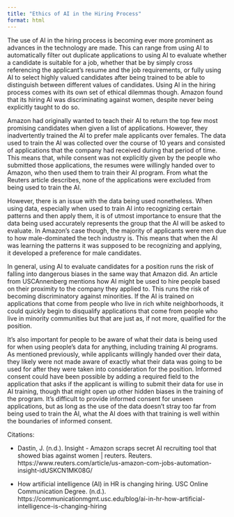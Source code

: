 ```yaml
---
title: "Ethics of AI in the Hiring Process"
format: html
---
```


The use of AI in the hiring process is becoming ever more prominent as advances in the technology are made. This can range from using AI to automatically filter out duplicate applications to using AI to evaluate whether a candidate is suitable for a job, whether that be by simply cross referencing the applicant's resume and the job requirements, or fully using AI to select highly valued candidates after being trained to be able to distinguish between different values of candidates. Using AI in the hiring process comes with its own set of ethical dilemmas though. Amazon found that its hiring AI was discriminating against women, despite never being explicitly taught to do so.

Amazon had originally wanted to teach their AI to return the top few most promising candidates when given a list of applications. However, they inadvertently trained the AI to prefer male applicants over females. The data used to train the AI was collected over the course of 10 years and consisted of applications that the company had received during that period of time. This means that, while consent was not explicitly given by the people who submitted those applications, the resumes were willingly handed over to Amazon, who then used them to train their AI program. From what the Reuters article describes, none of the applications were excluded from being used to train the AI.

However, there is an issue with the data being used nonetheless. When using data, especially when used to train AI into recognizing certain patterns and then apply them, it is of utmost importance to ensure that the data being used accurately represents the group that the AI will be asked to evaluate. In Amazon's case though, the majority of applicants were men due to how male-dominated the tech industry is. This means that when the AI was learning the patterns it was supposed to be recognizing and applying, it developed a preference for male candidates.

In general, using AI to evaluate candidates for a position runs the risk of falling into dangerous biases in the same way that Amazon did. An article from USCAnnenberg mentions how AI might be used to hire people based on their proximity to the company they applied to. This runs the risk of becoming discriminatory against minorities. If the AI is trained on applications that come from people who live in rich white neighborhoods, it could quickly begin to disqualify applications that come from people who live in minority communities but that are just as, if not more, qualified for the position.

It's also important for people to be aware of what their data is being used for when using people's data for anything, including training AI programs. As mentioned previously, while applicants willingly handed over their data, they likely were not made aware of exactly what their data was going to be used for after they were taken into consideration for the position. Informed consent could have been possible by adding a required field to the application that asks if the applicant is willing to submit their data for use in AI training, though that might open up other hidden biases in the training of the program. It's difficult to provide informed consent for unseen applications, but as long as the use of the data doesn't stray too far from being used to train the AI, what the AI does with that training is well within the boundaries of informed consent.

Citations:

- Dastin, J. (n.d.). Insight - Amazon scraps secret AI recruiting tool that showed bias against women | reuters. Reuters. https://www.reuters.com/article/us-amazon-com-jobs-automation-insight-idUSKCN1MK08G/ 

- How artificial intelligence (AI) in HR is changing hiring. USC Online Communication Degree. (n.d.). https://communicationmgmt.usc.edu/blog/ai-in-hr-how-artificial-intelligence-is-changing-hiring 
